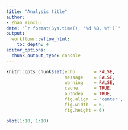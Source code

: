 ```yaml
---
title: "Analysis title"
author: 
- Zhan Yinxiu
date: "`r format(Sys.time(), '%d %B, %Y')`"
output:
  workflowr::wflow_html:
    toc_depth: 4
editor_options:
  chunk_output_type: console
---
```


```r
knitr::opts_chunk$set(echo       = FALSE,
                      message    = FALSE,
                      warning    = FALSE,
                      cache      = TRUE,
                      autodep    = TRUE,
                      fig.align  = 'center',
                      fig.width  = 6,
                      fig.height = 6)
```


```r
plot(1:10, 1:10)
```